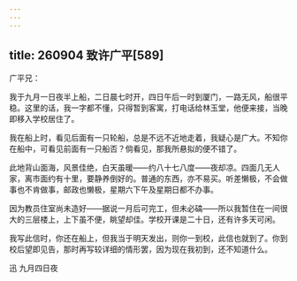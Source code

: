 ```yaml
---
---
---
```

title: 260904 致许广平[589]
---




广平兄：

我于九月一日夜半上船，二日晨七时开，四日午后一时到厦门，一路无风，船很平稳。这里的话，我一字都不懂，只得暂到客寓，打电话给林玉堂，他便来接，当晚即移入学校居住了。

我在船上时，看见后面有一只轮船，总是不远不近地走着，我疑心是广大。不知你在船中，可看见前面有一只船否？倘看见，那我所悬拟的便不错了。

此地背山面海，风景佳绝，白天虽暖——约八十七八度——夜却凉。四面几无人家，离市面约有十里，要静养倒好的。普通的东西，亦不易买。听差懒极，不会做事也不肯做事，邮政也懒极，星期六下午及星期日都不办事。

因为教员住室尚未造好——据说一月后可完工，但未必碻——所以我暂住在一间很大的三层楼上，上下虽不便，眺望却佳。学校开课是二十日，还有许多天可闲。

我写此信时，你还在船上，但我当于明天发出，则你一到校，此信也就到了。你到校后望即见告，那时再写较详细的情形罢，因为现在我初到，还不知道什么。

迅 九月四日夜